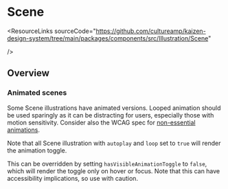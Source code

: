 
<Meta of={SceneStories} />

# Scene

<ResourceLinks
  sourceCode="https://github.com/cultureamp/kaizen-design-system/tree/main/packages/components/src/Illustration/Scene"

/>

<KAIOInstallation exportNames="BrandMomentPositiveOutro" />

## Overview

<Canvas of={SceneStories.Playground} />
<Controls of={SceneStories.Playground} />

<Canvas of={Stickersheets.StickerSheetDefault} />

### Animated scenes

Some Scene illustrations have animated versions. Looped animation should be used sparingly as it can be distracting for users, especially those with motion sensitivity. Consider also the WCAG spec for [non-essential animations](https://www.w3.org/WAI/WCAG22/Understanding/animation-from-interactions.html).

Note that all Scene illustration with `autoplay` and `loop` set to `true` will render the animation toggle.

This can be overridden by setting `hasVisibleAnimationToggle` to `false`, which will render the toggle only on hover or focus. Note that this can have accessibility implications, so use with caution.

<Canvas of={SceneStories.AnimatedScenes} />
